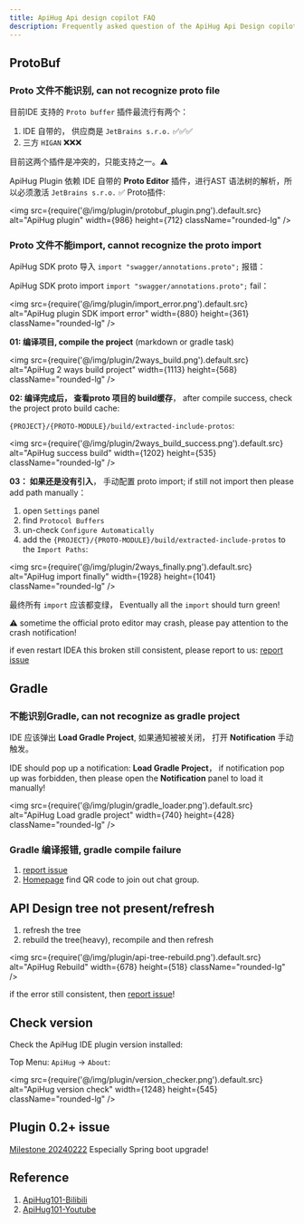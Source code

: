 ```yaml
---
title: ApiHug Api design copilot FAQ
description: Frequently asked question of the ApiHug Api Design copilot
---
```


## ProtoBuf

### Proto 文件不能识别, can not recognize proto file

目前IDE 支持的 `Proto buffer` 插件最流行有两个：

1. IDE 自带的， 供应商是 `JetBrains s.r.o.` ✅✅✅
2. 三方 `HIGAN` ❌❌❌

目前这两个插件是冲突的，只能支持之一。⚠️

ApiHug Plugin 依赖 IDE 自带的 **Proto Editor** 插件，进行AST 语法树的解析，所以必须激活  `JetBrains s.r.o.` ✅ Proto插件:

<img src={require('@/img/plugin/protobuf_plugin.png').default.src} alt="ApiHug plugin" width={986} height={712} className="rounded-lg" />

### Proto 文件不能import, cannot recognize the proto import

ApiHug SDK proto 导入 `import "swagger/annotations.proto";` 报错：

ApiHug SDK proto import `import "swagger/annotations.proto";` fail：

<img src={require('@/img/plugin/import_error.png').default.src} alt="ApiHug plugin SDK import error" width={880} height={361} className="rounded-lg" />

**01: 编译项目, compile the project** (markdown or gradle task)

<img src={require('@/img/plugin/2ways_build.png').default.src} alt="ApiHug 2 ways build project" width={1113} height={568} className="rounded-lg" />

**02: 编译完成后， 查看proto 项目的 build缓存**， after compile success, check the project proto build cache:

`{PROJECT}/{PROTO-MODULE}/build/extracted-include-protos`:

<img src={require('@/img/plugin/2ways_build_success.png').default.src} alt="ApiHug success build" width={1202} height={535} className="rounded-lg" />

**03： 如果还是没有引入**， 手动配置 proto import; if still not import then please add path manually：

1. open `Settings` panel
2. find  `Protocol Buffers`
3. un-check `Configure Automatically`
4. add the `{PROJECT}/{PROTO-MODULE}/build/extracted-include-protos` to the `Import Paths`:

<img src={require('@/img/plugin/2ways_finally.png').default.src} alt="ApiHug import finally" width={1928} height={1041} className="rounded-lg" />

最终所有 `import` 应该都变绿，  Eventually all the `import` should turn green!

⚠️ sometime the official proto editor may crash, please pay attention to the crash notification!

if even restart IDEA this broken still consistent, please report to us: [report issue](https://github.com/apihug/apihug-ide-plugin/issues/new/choose)

## Gradle

### 不能识别Gradle, can not recognize as gradle project

IDE 应该弹出 **Load Gradle Project**, 如果通知被被关闭， 打开 **Notification** 手动触发。

IDE should pop up a notification: **Load Gradle Project**， if notification pop up was forbidden, then please open the **Notification** panel to load it manually!

<img src={require('@/img/plugin/gradle_loader.png').default.src} alt="ApiHug Load gradle project" width={740} height={428} className="rounded-lg" />

### Gradle 编译报错, gradle compile failure

1. [report issue](https://github.com/apihug/apihug-ide-plugin/issues/new/choose)
2. [Homepage](https://github.com/apihug/apihug.com) find QR code to join out chat group.

## API Design tree not present/refresh

1. refresh the tree
2. rebuild the tree(heavy), recompile and then refresh

<img src={require('@/img/plugin/api-tree-rebuild.png').default.src} alt="ApiHug Rebuild" width={678} height={518} className="rounded-lg" />

if the error still consistent, then  [report issue](https://github.com/apihug/apihug-ide-plugin/issues/new/choose)!

## Check version

Check the ApiHug IDE plugin version installed:

Top Menu: `ApiHug` -> `About`:

<img src={require('@/img/plugin/version_checker.png').default.src} alt="ApiHug version check" width={1248} height={545} className="rounded-lg" />

## Plugin 0.2+ issue

[Milestone 20240222](/zhCN-docs/milestone/milestone-20240222) Especially Spring boot upgrade!

## Reference

1. [ApiHug101-Bilibili](https://space.bilibili.com/666522636)
2. [ApiHug101-Youtube](https://youtube.com/@ApiHug?si=C1yw0poHA01zbmyj)
